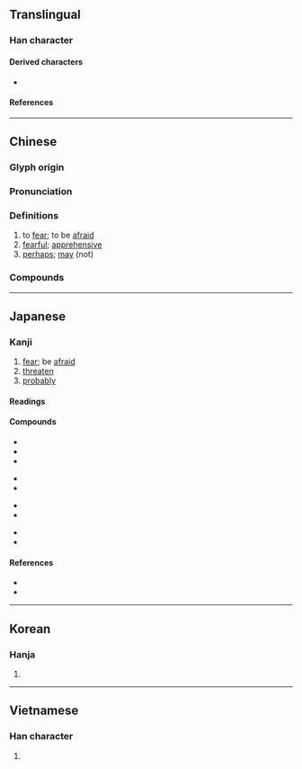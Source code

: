 {{character info}}
==Translingual==

===Han character===
{{Han char|rn=61|rad=心|as=06|sn=10|four=17331|canj=MNP,XMNP|ids=⿱⿰工凡心(GJKV),⿱⿰工⿹⺄㐅心(HT)}} <!-- ⿱巩心 is incorrect because of different forms of 巩 -->

====Derived characters====
* {{l|mul|[[𠺱]], [[𢟈]], [[𦃵]], [[𫻐]], [[𦶐]], [[𮅱]]}}

====References====
{{Han ref|kx=0384.080|dkj=10552|dj=0714.250|hdz=42289.080|uh=6050}}

----

==Chinese==
{{zh-forms|alt=𢖶}}

===Glyph origin===
{{Han etym}}

===Pronunciation===
{{zh-pron
|m=kǒng
|m-s=
|c=hung2
|c-t=
|g=
|h=pfs=khiúng
|j=
|mb=kě̤ng
|md=kṳ̄ng
|mn=qz,tw,xm,zz:khióng
|mn-t=kiong2
|w=2khon
|x=
|mc=y
|oc=y
|cat=v,a,adv
}}

===Definitions===
{{zh-hanzi}}

# to [[fear]]; to be [[afraid]]
# [[fearful]]; [[apprehensive]]
# [[perhaps]]; [[may]] (not)

===Compounds===
{{zh-der|恐龍|恐怖|唯恐|唯恐不及|恐嚇|恐嚇罪|恐後爭先|恐怕|恐怖主義|恐怖分子|恐怖小說|恐怖時代|恐恐然|恐惶|恐惶悚懼|恐慌|恐慌症|恐慮|恐憂|恐懼|恐懼不安|恐懼症|恐水病|恐變症|恐鳥|惜恐|惟恐|惴恐|惶恐|惶恐不安|擔驚受恐|有恃無恐|深恐|爭先恐後|猶恐|生恐|白色恐怖|皇恐灘|紅色恐怖|經濟恐慌|臨死不恐|臨難不恐|誠恐|誠恐誠惶|誠惶誠恐|震恐|驚恐|驚恐萬分|恐怖片兒}}

----

==Japanese==

===Kanji===
{{ja-kanji|grade=c|rs=心06}}

# [[fear]]; be [[afraid]]
# [[threaten]]
# [[probably]]

====Readings====
{{ja-readings
|goon=く
|kanon=きょう
|kun=おそ-れる, おそ-ろし.い, おそれ, こわ-い
}}

====Compounds====
{{top4}}
* {{ja-l|恐悦}}
* {{ja-l|恐喝}}
* {{ja-l|恐々謹言}}
{{mid4}}
* {{ja-l|恐懼}}
* {{ja-l|恐慌}}
{{mid4}}
* {{ja-l|恐察}}
* {{ja-r|恐縮|きょうしゅく}}
{{mid4}}
* {{ja-l|恐怖}}
* {{ja-r|恐竜|きょうりゅう}}
{{bottom}}

====References====
* {{S-JIS|8BB0}}
* {{JIS|3632}}

----

==Korean==

===Hanja===
{{ko-hanja|hangeul=[[공]]|eumhun=|rv=gong|mr=kong|y=kong}}

# {{rfdef|ko|sort=心06}}

----

==Vietnamese==

===Han character===
{{vi-hantu|[[khủng]], [[thứ]]|rs=心06}}

# {{rfdef|vi|sort=心06}}